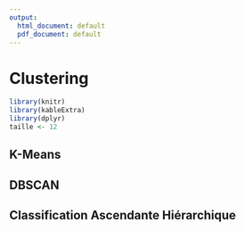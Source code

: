 ```yaml
---
output:
  html_document: default
  pdf_document: default
---
```


# Clustering {#clustering}

```r
library(knitr)
library(kableExtra)
library(dplyr)
taille <- 12
```


## K-Means


## DBSCAN


## Classification Ascendante Hiérarchique



